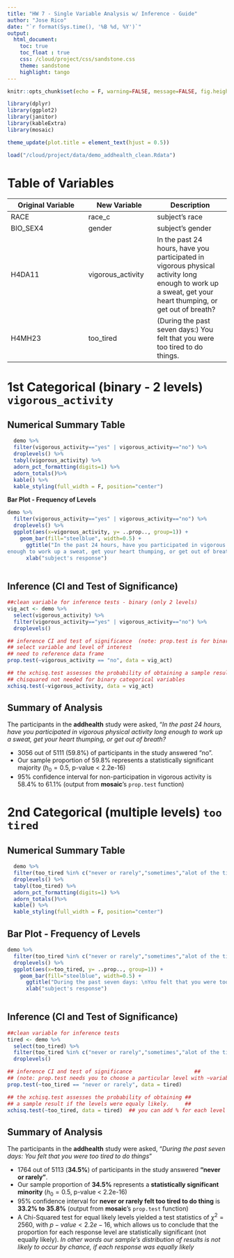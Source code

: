 ```yaml
---
title: "HW 7 - Single Variable Analysis w/ Inference - Guide"
author: "Jose Rico"
date: "`r format(Sys.time(), '%B %d, %Y')`"
output: 
  html_document:
    toc: true
    toc_float : true
    css: /cloud/project/css/sandstone.css
    theme: sandstone
    highlight: tango
---
```


```r
knitr::opts_chunk$set(echo = F, warning=FALSE, message=FALSE, fig.height=4, fig.align='center') #Chunk default settings 
```

```r
library(dplyr)
library(ggplot2)
library(janitor)
library(kableExtra)
library(mosaic)
```

```r
theme_update(plot.title = element_text(hjust = 0.5))
```

```r
load("/cloud/project/data/demo_addhealth_clean.Rdata")

```


# Table of Variables

Original Variable  |   New Variable  |    Description
-------------------|-----------------|------------------
RACE  |  race_c  | subject's race
BIO_SEX4 | gender | subject's gender
H4DA11 | vigorous_activity | In the past 24 hours, have you participated in vigorous physical activity long enough to work up a sweat, get your heart thumping, or get out of breath?
H4MH23 | too_tired | (During the past seven days:) You felt that you were too tired to do things.

# 1st Categorical (binary - 2 levels) `vigorous_activity`

## Numerical Summary Table  

```r
  demo %>% 
  filter(vigorous_activity=="yes" | vigorous_activity=="no") %>% 
  droplevels() %>% 
  tabyl(vigorous_activity) %>%
  adorn_pct_formatting(digits=1) %>%
  adorn_totals()%>%
  kable() %>%
  kable_styling(full_width = F, position="center")
```

**Bar Plot - Frequency of Levels**

```r
demo %>% 
  filter(vigorous_activity=="yes" | vigorous_activity=="no") %>% 
  droplevels() %>% 
  ggplot(aes(x=vigorous_activity, y= ..prop.., group=1)) +
    geom_bar(fill="steelblue", width=0.5) +
      ggtitle("In the past 24 hours, have you participated in vigorous physical activity long 
enough to work up a sweat, get your heart thumping, or get out of breath?") +
      xlab("subject's response")
  
```

## Inference (CI and Test of Significance)
```r
##clean variable for inference tests - binary (only 2 levels)
vig_act <- demo %>% 
  select(vigorous_activity) %>% 
  filter(vigorous_activity=="yes" | vigorous_activity=="no") %>% 
  droplevels() 
```

```r
## inference CI and test of significance  (note: prop.test is for binary variables)
## select variable and level of interest 
## need to reference data frame
prop.test(~vigorous_activity == "no", data = vig_act)
```

```r
## the xchisq.test assesses the probability of obtaining a sample result if the levels were equaly likely.
## chisquared not needed for binary categorical variables
xchisq.test(~vigorous_activity, data = vig_act)
```

## Summary of Analysis

<div id = "narrative">
The participants in the **addhealth** study were asked, "*In the past 24 hours, have you participated in vigorous physical activity long enough to work up a sweat, get your heart thumping, or get out of breath?*  

* 3056 out of 5111 (59.8%) of participants in the study answered "no".  
* Our sample proportion of 59.8% represents a statistically significant majority ($h_{0}=0.5$, p-value < 2.2e-16)
* 95% confidence interval for non-participation in vigorous activity is 58.4% to 61.1%  (output from **mosaic**'s `prop.test` function)
</div>

# 2nd Categorical (multiple levels) `too tired`

## Numerical Summary Table 

```r
  demo %>% 
  filter(too_tired %in% c("never or rarely","sometimes","alot of the time", "most of the time or all of the time")) %>% 
  droplevels() %>% 
  tabyl(too_tired) %>%
  adorn_pct_formatting(digits=1) %>%
  adorn_totals()%>%
  kable() %>%
  kable_styling(full_width = F, position="center")
```

## Bar Plot - Frequency of Levels

```r
demo %>% 
  filter(too_tired %in% c("never or rarely","sometimes","alot of the time", "most of the time or all of the time")) %>% 
  droplevels() %>% 
  ggplot(aes(x=too_tired, y= ..prop.., group=1)) +
    geom_bar(fill="steelblue", width=0.5) +
      ggtitle("During the past seven days: \nYou felt that you were too tired to do things") +
      xlab("subject's response")
  
```

## Inference (CI and Test of Significance)
```r
##clean variable for inference tests 
tired <- demo %>% 
  select(too_tired) %>% 
  filter(too_tired %in% c("never or rarely","sometimes","alot of the time", "most of the time or all of the time")) %>% 
  droplevels() 
```

```r
## inference CI and test of significance                    ##
## (note: prop.test needs you to choose a particular level with ~variable == "level" ) ##
prop.test(~too_tired == "never or rarely", data = tired)
```

```r
## the xchisq.test assesses the probability of obtaining ##
## a sample result if the levels were equaly likely.     ##
xchisq.test(~too_tired, data = tired)  ## you can add % for each level with p(c(.25,.25,.25,.25))
```

## Summary of Analysis

<div id = "narrative">
The participants in the **addhealth** study were asked, "*During the past seven days: You felt that you were too tired to do things*"  

* 1764 out of 5113 (**34.5%**) of participants in the study answered **"never or rarely"**.  
* Our sample proportion of **34.5%** represents a **statistically significant minority**  ($h_{0}=0.5$, p-value < 2.2e-16)
* 95% confidence interval for **never or rarely felt too tired to do thing** is **33.2% to 35.8%**  (output from **mosaic**'s `prop.test` function)
* A Chi-Squared test for equal likely levels yielded a test statistics of $\chi^2=2560$, with $p-value < 2.2e-16$, which allows us to conclude that the proportion for each response level are statistically significant (not equally likely).  *In other words our sample's distribution of results is not likely to occur by chance, if each response was equally likely*
</div>





